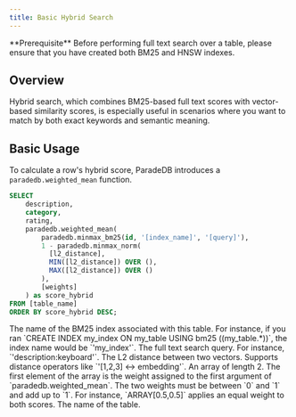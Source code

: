 ```yaml
---
title: Basic Hybrid Search
---
```


<Note>
  **Prerequisite** Before performing full text search over a table, please
  ensure that you have created both BM25 and HNSW indexes.
</Note>

## Overview

Hybrid search, which combines BM25-based full text scores with vector-based
similarity scores, is especially useful in scenarios where you want to match by both
exact keywords and semantic meaning.

## Basic Usage

To calculate a row's hybrid score, ParadeDB introduces a `paradedb.weighted_mean` function.

```sql
SELECT
    description,
    category,
    rating,
    paradedb.weighted_mean(
        paradedb.minmax_bm25(id, '[index_name]', '[query]'),
        1 - paradedb.minmax_norm(
          [l2_distance],
          MIN([l2_distance]) OVER (),
          MAX([l2_distance]) OVER ()
        ),
        [weights]
    ) as score_hybrid
FROM [table_name]
ORDER BY score_hybrid DESC;
```

<ParamField body="index_name" required>
  The name of the BM25 index associated with this table. For instance, if you
  ran `CREATE INDEX my_index ON my_table USING bm25 ((my_table.*))`, the index
  name would be `'my_index'`.
</ParamField>
<ParamField body="query" required>
  The full text search query. For instance, `'description:keyboard'`.
</ParamField>
<ParamField body="l2_distance" required>
  The L2 distance between two vectors. Supports distance operators like
  `'[1,2,3] <-> embedding'`.
</ParamField>
<ParamField body="weights" required>
  An array of length 2. The first element of the array is the weight assigned to
  the first argument of `paradedb.weighted_mean`. The two weights must be
  between `0` and `1` and add up to `1`. For instance, `ARRAY[0.5,0.5]` applies
  an equal weight to both scores.
</ParamField>
<ParamField body="table_name" required>
  The name of the table.
</ParamField>
